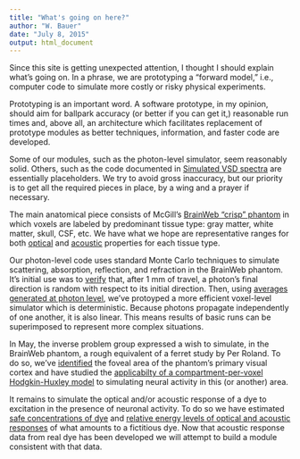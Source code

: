 ```yaml
---
title: "What's going on here?"
author: "W. Bauer"
date: "July 8, 2015"
output: html_document
---
```


Since this site is getting unexpected attention, I thought I should explain what's going on. In a phrase, we are prototyping a "forward model," i.e., computer code to simulate more costly or risky physical experiments.

Prototyping is an important word. A software prototype, in my opinion, should aim for ballpark accuracy (or better if you can get it,) reasonable run times and, above all, an architecture which facilitates replacement of prototype modules as better techniques, information, and faster code are developed.

Some of our modules, such as the photon-level simulator, seem reasonably solid. Others, such as the code documented in [Simulated VSD spectra](Rmds/sim_vsd_spectra.html) are essentially placeholders. We try to avoid gross inaccuracy, but our priority is to get all the required pieces in place, by a wing and a prayer if necessary.

The main anatomical piece consists of McGill's [BrainWeb "crisp" phantom](http://brainweb.bic.mni.mcgill.ca/cgi/brainweb1?alias=phantom_1.0mm_normal_crisp) in which voxels are labeled by predominant tissue type: gray matter, white matter, skull, CSF, etc. We have what we hope are representative ranges for both [optical](Rmds/jacques.html) and [acoustic](Rmds/acoustic_properties.html) properties for each tissue type.

Our photon-level code uses standard Monte Carlo techniques to simulate scattering, absorption, reflection, and refraction in the BrainWeb phantom. It's initial use was to [verify](Rmds/scattering_and_direction.html) that, after 1 mm of travel, a photon's final direction is random with respect to its initial direction. Then, using [averages generated at photon level](Rmds/voxel_level_stats.html), we've protoyped a more efficient voxel-level simulator which is deterministic. Because photons propagate independently of one another, it is also linear. This means results of basic runs can be superimposed to represent more complex situations.

In May, the inverse problem group expressed a wish to simulate, in the BrainWeb phantom, a rough equivalent of a ferret study by Per Roland. To do so, we've [identified](Rmds/foveal_17.html) the foveal area of the phantom's primary visual cortex and have studied the [applicabilty of a compartment-per-voxel Hodgkin-Huxley model](Rmds/scoping_v1_III.html) to simulating neural activity in this (or another) area.

It remains to simulate the optical and/or acoustic response of a dye to excitation in the presence of neuronal activity. To do so we have estimated [safe concentrations of dye](Rmds/safe_dose.html) and [relative energy levels of optical and acoustic responses](Rmds/sim_vsd_spectra.html) of what amounts to a fictitious dye. Now that acoustic response data from real dye has been developed we will attempt to build a module consistent with that data.
